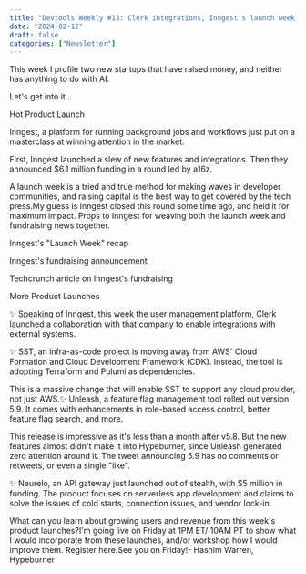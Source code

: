 ```yaml
---
title: "Devtools Weekly #13: Clerk integrations, Inngest's launch week, SST ditches CDK, and a new API gateway emerges"
date: "2024-02-12"
draft: false
categories: ["Newsletter"]
---
```


This week I profile two new startups that have raised money, and neither has anything to do with AI. 



Let's get into it...



Hot Product Launch



Inngest, a platform for running background jobs and workflows just put on a masterclass at winning attention in the market.



First, Inngest launched a slew of new features and integrations. Then they announced $6.1 million funding in a round led by a16z.



A launch week is a tried and true method for making waves in developer communities, and raising capital is the best way to get covered by the tech press.My guess is Inngest closed this round some time ago, and held it for maximum impact. Props to Inngest for weaving both the launch week and fundraising news together.




Inngest's "Launch Week" recap



Inngest's fundraising announcement



Techcrunch article on Inngest's fundraising








More Product Launches



✨ Speaking of Inngest, this week the user management platform, Clerk launched a collaboration with that company to enable integrations with external systems.



✨ SST, an infra-as-code project is moving away from AWS' Cloud Formation and Cloud Development Framework (CDK). Instead, the tool is adopting Terraform and Pulumi as dependencies.



This is a massive change that will enable SST to support any cloud provider, not just AWS.✨ Unleash, a feature flag management tool rolled out version 5.9. It comes with enhancements in role-based access control, better feature flag search, and more.



This release is impressive as it's less than a month after v5.8. But the new features almost didn't make it into Hypeburner, since Unleash generated zero attention around it. The tweet announcing 5.9 has no comments or retweets, or even a single "like". 



✨ Neurelo, an API gateway just launched out of stealth, with $5 million in funding. The product focuses on serverless app development and claims to solve the issues of cold starts, connection issues, and vendor lock-in.







What can you learn about growing users and revenue from this week's product launches?I'm going live on Friday at 1PM ET/ 10AM PT to show what I would incorporate from these launches, and/or workshop how I would improve them.  Register here.See you on Friday!- Hashim Warren, Hypeburner